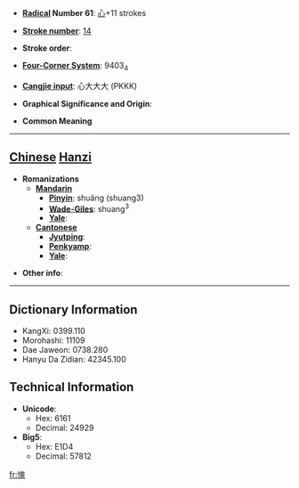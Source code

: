 * '''[[Wiktionary:Chinese radical index| Radical]] Number 61''': [[Wiktionary:Chinese radical index 心|心]]+11 strokes

* '''[[Wiktionary:Chinese total strokes index|Stroke number]]''': [[Wiktionary:Chinese total strokes index 14|14]]

* '''Stroke order''': 

* '''[[Wiktionary:Chinese four corner index|Four-Corner System]]''': 9403<sub>4</sub>

* '''[[Wiktionary:Chinese Cangjie index|Cangjie input]]''': 心大大大 (PKKK)

* '''Graphical Significance and Origin''': 

* '''Common Meaning'''

----

== [[Chinese]] [[Hanzi]] ==

* '''Romanizations'''
** '''[[Mandarin]]'''
*** '''[[Pinyin]]''': shuǎng (shuang3)
*** '''[[Wade-Giles]]''': shuang<sup>3</sup>
*** '''[[Yale]]''': 
** '''[[Cantonese]]'''
*** '''[[Jyutping]]''':
*** '''[[Penkyamp]]''': 
*** '''[[Yale]]''': 

* '''Other info''': 

----

== Dictionary Information ==

* KangXi: 0399.110
* Morohashi: 11109
* Dae Jaweon: 0738.280
* Hanyu Da Zidian: 42345.100

== Technical Information ==

* '''Unicode''':
** Hex: 6161
** Decimal: 24929
* '''Big5''':
** Hex: E1D4
** Decimal: 57812

[[fr:慡]]